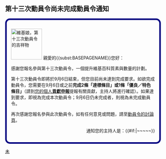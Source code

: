 == 第十三次動員令尚未完成動員令通知 ==
<div style="border: 5px solid Navy; {{gradient|#c0ffff|#80FF80|vertical}}; padding: 1em; -moz-border-radius: 15px; -webkit-border-radius: 15px; border-radius: 15px ;">
[[File:Wikipe-tan coaching.png|100px|right|維基娘，第十三次動員令的吉祥物]]
親愛的{{<includeonly>subst:</includeonly>BASEPAGENAME}}您好：

感謝您報名參與第十三次動員令，一個提升維基百科質素與數量的計劃。

第十三次動員令即將於9月6日結束，但您目前尚未達到完成要求。如欲完成動員令，您需要在9月6日或之前'''完成2條「達標條目」或1條「優良／特色條目」'''（請到[[Wikipedia:动员令/第十三次动员令/个人贡献#{{<includeonly>subst:</includeonly>BASEPAGENAME}}|您的個人'''貢獻申報''']]提報有關貢獻，主持人將進行確認）。如果達到要求，即視為完成本次動員令；9月6日仍未完成者，則視為未完成動員令。

再次感謝您報名參與此次動員令，如有任何意見或問題，請至[[Wikipedia talk:動員令/第十三次動員令|動員令的討論頁]]。

<div align="right">通知您的主持人是：{{{sign|~~<includeonly></includeonly>~~}}}{{#if:{{{sign|}}}|~<includeonly></includeonly>~~<includeonly></includeonly>~~}}</div></div><noinclude>
{{Documentation}}
[[Category:第十三次动员令|未]]</noinclude>